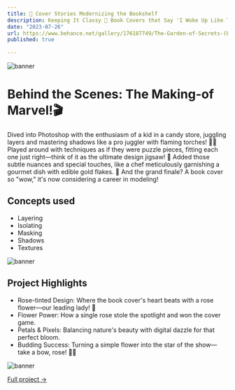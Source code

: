 ```yaml
---
title: 📖 Cover Stories Modernizing the Bookshelf
description: Keeping It Classy 🌹 Book Covers that Say 'I Woke Up Like This!
date: "2023-07-26"
url: https://www.behance.net/gallery/176187749/The-Garden-of-Secrets-(Book-Cover-Design)
published: true
  
---
```



 ![banner](/images/book.png)

# Behind the Scenes: The Making-of Marvel!🎬
Dived into Photoshop with the enthusiasm of a kid in a candy store, juggling layers and mastering shadows like a pro juggler with flaming torches! 🤹‍♂️ Played around with techniques as if they were puzzle pieces, fitting each one just right—think of it as the ultimate design jigsaw! 🧩 Added those subtle nuances and special touches, like a chef meticulously garnishing a gourmet dish with edible gold flakes. 🌟 And the grand finale? A book cover so "wow," it's now considering a career in modeling! 

## Concepts used
- Layering
- Isolating
- Masking
- Shadows
- Textures

![banner](/images/book1.png)

## Project Highlights
- Rose-tinted Design: Where the book cover's heart beats with a rose flower—our leading lady! 🌹
- Flower Power: How a single rose stole the spotlight and won the cover game.
- Petals & Pixels: Balancing nature's beauty with digital dazzle for that perfect bloom.
- Budding Success: Turning a simple flower into the star of the show—take a bow, rose! 🌟🌹


![banner](/images/book2.png)

[Full project ->](https://www.behance.net/gallery/176187749/The-Garden-of-Secrets-(Book-Cover-Design))
